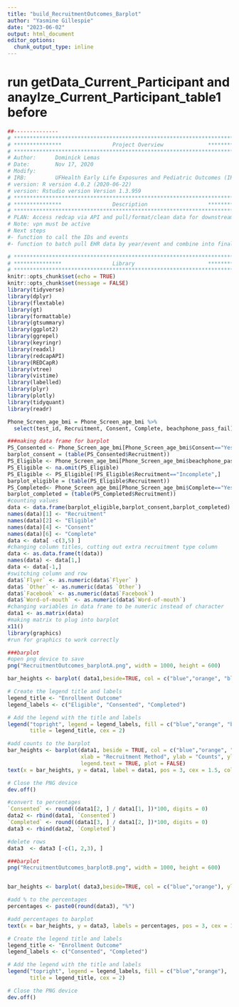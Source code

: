 ---
title: "build_RecruitmentOutcomes_Barplot"
author: "Yasmine Gillespie"
date: "2023-06-02"
output: html_document
editor_options: 
  chunk_output_type: inline
---

# run getData_Current_Participant and anaylze_Current_Participant_table1 before

```{r, include=FALSE}
##-------------- 
# **************************************************************************** #
# ***************                Project Overview              *************** #
# **************************************************************************** #
# Author:      Dominick Lemas
# Date:        Nov 17, 2020 
# Modify:      
# IRB:         UFHealth Early Life Exposures and Pediatric Outcomes (IRB201601899) 
# version: R version 4.0.2 (2020-06-22)
# version: Rstudio version Version 1.3.959 
# **************************************************************************** #
# ***************                Description                   *************** #
# **************************************************************************** #
# PLAN: Access redcap via API and pull/format/clean data for downstream analysis.
# Note: vpn must be active
# Next steps
#- function to call the IDs and events
#- function to batch pull EHR data by year/event and combine into final dataset. 
```

```{r, message=FALSE,warning=FALSE, echo = FALSE}
# **************************************************************************** #
# ***************                Library                       *************** #
# **************************************************************************** #
knitr::opts_chunk$set(echo = TRUE)
knitr::opts_chunk$set(message = FALSE)
library(tidyverse)
library(dplyr)
library(flextable)
library(gt)
library(formattable)
library(gtsummary)
library(ggplot2)
library(ggrepel)
library(keyringr)
library(readxl)
library(redcapAPI)
library(REDCapR)
library(vtree)
library(vistime)
library(labelled)
library(plyr)
library(plotly)
library(tidyquant)
library(readr)
```

```{r, message=FALSE,warning=FALSE, echo = FALSE}
Phone_Screen_age_bmi = Phone_Screen_age_bmi %>%
  select(test_id, Recruitment, Consent, Complete, beachphone_pass_fail)

###making data frame for barplot
PS_Consented <- Phone_Screen_age_bmi[Phone_Screen_age_bmi$Consent=="Yes",]
barplot_consent = (table(PS_Consented$Recruitment))
PS_Eligible <- Phone_Screen_age_bmi[Phone_Screen_age_bmi$beachphone_pass_fail=="Pass",]
PS_Eligible <- na.omit(PS_Eligible)
PS_Eligible <- PS_Eligible[!PS_Eligible$Recruitment=="Incomplete",]
barplot_eligible = (table(PS_Eligible$Recruitment))
PS_Completed<- Phone_Screen_age_bmi[Phone_Screen_age_bmi$Complete=="Yes",]
barplot_completed = (table(PS_Completed$Recruitment))
#counting values
data <- data.frame(barplot_eligible,barplot_consent,barplot_completed)
names(data)[1] <- "Recruitment"
names(data)[2] <- "Eligible"
names(data)[4] <- "Consent"
names(data)[6] <- "Complete"
data <- data[ -c(3,5) ]
#changing column titles, cutting out extra recruitment type column
data <- as.data.frame(t(data))
names(data) <- data[1,]
data <- data[-1,]
#switching column and row
data$`Flyer` <- as.numeric(data$`Flyer` )
data$ `Other` <- as.numeric(data$ `Other`)
data$`Facebook` <- as.numeric(data$`Facebook`)
data$`Word-of-mouth` <- as.numeric(data$`Word-of-mouth`)
#changing variables in data frame to be numeric instead of character
data1 <- as.matrix(data)
#making matrix to plug into barplot
x11()
library(graphics)
#run for graphics to work correctly
```

```{r echo=, message=FALSE, warning=FALSE}
###barplot
#open png device to save
png("RecruitmentOutcomes_barplotA.png", width = 1000, height = 600)

bar_heights <- barplot( data1,beside=TRUE, col = c("blue","orange", "black"), ylab = "Counts", ylim = c(0,70), legend.text = TRUE, cex.axis = 1.5, cex.lab = 1.5, cex.names = 1.5)

# Create the legend title and labels
legend_title <- "Enrollment Outcome"
legend_labels <- c("Eligible", "Consented", "Completed")

# Add the legend with the title and labels
legend("topright", legend = legend_labels, fill = c("blue","orange", "black"),
       title = legend_title, cex = 2)

#add counts to the barplot
bar_heights <- barplot(data1, beside = TRUE, col = c("blue","orange", "black"),
                       xlab = "Recruitment Method", ylab = "Counts", ylim = c(0, 60), 
                       legend.text = TRUE, plot = FALSE)
text(x = bar_heights, y = data1, label = data1, pos = 3, cex = 1.5, col = "black")

# Close the PNG device
dev.off()

```

```{r, message=FALSE,warning=FALSE, echo = FALSE}
#convert to percentages
`Consented` <- round((data1[2, ] / data1[1, ])*100, digits = 0)
data2 <- rbind(data1, `Consented`)
`Completed` <- round((data1[3, ] / data1[2, ])*100, digits = 0)
data3 <- rbind(data2, `Completed`)

#delete rows 
data3  <- data3 [-c(1, 2,3), ]

```

```{r, message=FALSE,warning=FALSE, echo = FALSE}
###barplot
png("RecruitmentOutcomes_barplotB.png", width = 1000, height = 600)


bar_heights <- barplot( data3,beside=TRUE, col = c("blue","orange"), ylab = "Percentage", ylim = c(0,120), xlab = "Enrollment", legend.text = TRUE, cex.axis = 1.5, cex.lab = 1.5, cex.names = 1.5)

#add % to the percentages
percentages <- paste0(round(data3), "%")

#add percentages to barplot
text(x = bar_heights, y = data3, labels = percentages, pos = 3, cex = 1.5)

# Create the legend title and labels
legend_title <- "Enrollment Outcome"
legend_labels <- c("Consented", "Completed")

# Add the legend with the title and labels
legend("topright", legend = legend_labels, fill = c("blue","orange"),
       title = legend_title, cex = 2)

# Close the PNG device
dev.off()

```
